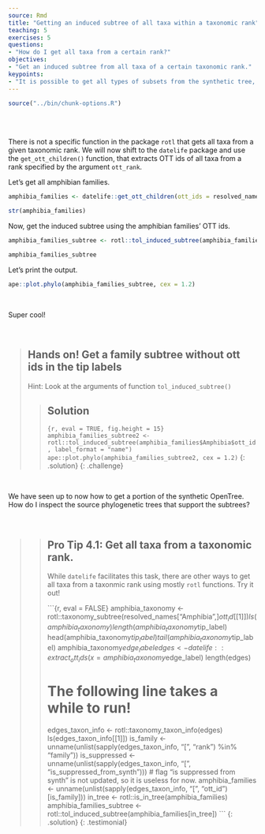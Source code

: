 ```yaml
---
source: Rmd
title: "Getting an induced subtree of all taxa within a taxonomic rank"
teaching: 5
exercises: 5
questions:
- "How do I get all taxa from a certain rank?"
objectives:
- "Get an induced subtree from all taxa of a certain taxonomic rank."
keypoints:
- "It is possible to get all types of subsets from the synthetic tree, as long as you can get the OTT ids!"
---
```

```r
source("../bin/chunk-options.R")
```

<br/>
<br/>

There is not a specific function in the package `rotl` that gets all taxa from a given taxonomic rank.
We will now shift to the `datelife` package and use the `get_ott_children()` function, that extracts OTT ids of all taxa from a rank specified by the argument `ott_rank`.

Let's get all amphibian families.

```r
amphibia_families <- datelife::get_ott_children(ott_ids = resolved_names["Amphibia",]$ott_id, ott_rank = "family")
```
```r
str(amphibia_families)
```
Now, get the induced subtree using the amphibian families' OTT ids.
```r
amphibia_families_subtree <- rotl::tol_induced_subtree(amphibia_families$Amphibia$ott_id)
```
```r
amphibia_families_subtree
```

Let's print the output.

```r
ape::plot.phylo(amphibia_families_subtree, cex = 1.2)
```
<br/>

Super cool!

<br/>


> ## Hands on! Get a family subtree without ott ids in the tip labels
>
> Hint: Look at the arguments of function `tol_induced_subtree()`
>
> > ## Solution
> >
> > ```{r, eval = TRUE, fig.height = 15}
> > amphibia_families_subtree2 <- rotl::tol_induced_subtree(amphibia_families$Amphibia$ott_id, label_format = "name")
> > ape::plot.phylo(amphibia_families_subtree2, cex = 1.2)
> > ```
> {: .solution}
{: .challenge}

<br/>

We have seen up to now how to get a portion of the synthetic OpenTree. How do I inspect the source phylogenetic trees that support the subtrees?

<br/>

> > ## Pro Tip 4.1: Get all taxa from a taxonomic rank.
> >
> > While `datelife` facilitates this task, there are other ways to get all taxa from a taxonmic rank using mostly `rotl` functions. Try it out!
> >
> >
> > ```{r, eval = FALSE}
> > amphibia_taxonomy <- rotl::taxonomy_subtree(resolved_names["Amphibia",]$ott_id[[1]])
> > ls(amphibia_taxonomy)
> > length(amphibia_taxonomy$tip_label)
> > head(amphibia_taxonomy$tip_label)
> > tail(amphibia_taxonomy$tip_label)
> > amphibia_taxonomy$edge_label
> > edges <- datelife::extract_ott_ids(x=amphibia_taxonomy$edge_label)
> > length(edges)
> >
> > # The following line takes a while to run!
> >
> > edges_taxon_info <- rotl::taxonomy_taxon_info(edges)
> > ls(edges_taxon_info[[1]])
> > is_family <- unname(unlist(sapply(edges_taxon_info, "[", "rank") %in% "family"))
> > is_suppressed <- unname(unlist(sapply(edges_taxon_info, "[", "is_suppressed_from_synth")))
> > # flag "is suppressed from synth" is not updated, so it is useless for now.
> > amphibia_families <- unname(unlist(sapply(edges_taxon_info, "[", "ott_id")[is_family]))
> > in_tree <- rotl::is_in_tree(amphibia_families)
> > amphibia_families_subtree <- rotl::tol_induced_subtree(amphibia_families[in_tree])
> > ```
> {: .solution}
{: .testimonial}


<br/>
